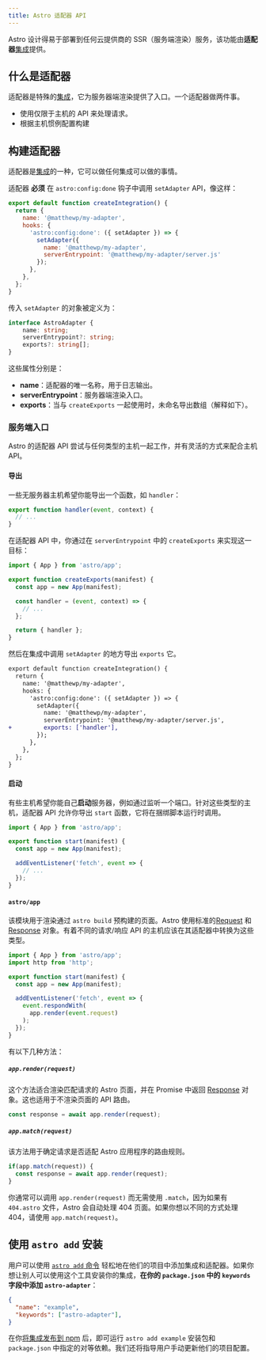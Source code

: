 ```yaml
---
title: Astro 适配器 API
---
```


Astro 设计得易于部署到任何云提供商的 SSR（服务端渲染）服务，该功能由**适配器**[集成](/zh-cn/reference/integrations-reference/)提供。

## 什么是适配器

适配器是特殊的[集成](/zh-cn/reference/integrations-reference/)，它为服务器端渲染提供了入口。一个适配器做两件事。

- 使用仅限于主机的 API 来处理请求。
- 根据主机惯例配置构建

## 构建适配器

适配器是[集成](/zh-cn/reference/integrations-reference/)的一种，它可以做任何集成可以做的事情。

适配器 __必须__ 在 `astro:config:done` 钩子中调用 `setAdapter` API，像这样：

```js
export default function createIntegration() {
  return {
    name: '@matthewp/my-adapter',
    hooks: {
      'astro:config:done': ({ setAdapter }) => {
        setAdapter({
          name: '@matthewp/my-adapter',
          serverEntrypoint: '@matthewp/my-adapter/server.js'
        });
      },
    },
  };
}
```

传入 `setAdapter` 的对象被定义为：

```ts
interface AstroAdapter {
	name: string;
	serverEntrypoint?: string;
	exports?: string[];
}
```

这些属性分别是：

* __name__：适配器的唯一名称，用于日志输出。
* __serverEntrypoint__：服务器端渲染入口。
* __exports__：当与 `createExports` 一起使用时，未命名导出数组（解释如下）。

### 服务端入口

Astro 的适配器 API 尝试与任何类型的主机一起工作，并有灵活的方式来配合主机 API。

#### 导出

一些无服务器主机希望你能导出一个函数，如 `handler`：

```js
export function handler(event, context) {
  // ...
}
```

在适配器 API 中，你通过在 `serverEntrypoint` 中的 `createExports` 来实现这一目标：

```js
import { App } from 'astro/app';

export function createExports(manifest) {
  const app = new App(manifest);

  const handler = (event, context) => {
    // ...
  };

  return { handler };
}
```

然后在集成中调用 `setAdapter` 的地方导出 `exports` 它。

```diff
export default function createIntegration() {
  return {
    name: '@matthewp/my-adapter',
    hooks: {
      'astro:config:done': ({ setAdapter }) => {
        setAdapter({
          name: '@matthewp/my-adapter',
          serverEntrypoint: '@matthewp/my-adapter/server.js',
+         exports: ['handler'],
        });
      },
    },
  };
}
```

#### 启动

有些主机希望你能自己**启动**服务器，例如通过监听一个端口。针对这些类型的主机，适配器 API 允许你导出 `start` 函数，它将在捆绑脚本运行时调用。

```js
import { App } from 'astro/app';

export function start(manifest) {
  const app = new App(manifest);

  addEventListener('fetch', event => {
    // ...
  });
}
```

#### `astro/app`

该模块用于渲染通过 `astro build` 预构建的页面。Astro 使用标准的[Request](https://developer.mozilla.org/en-US/docs/Web/API/Request) 和 [Response](https://developer.mozilla.org/en-US/docs/Web/API/Response) 对象。有着不同的请求/响应 API 的主机应该在其适配器中转换为这些类型。

```js
import { App } from 'astro/app';
import http from 'http';

export function start(manifest) {
  const app = new App(manifest);

  addEventListener('fetch', event => {
    event.respondWith(
      app.render(event.request)
    );
  });
}
```

有以下几种方法：

##### `app.render(request)`

这个方法适合渲染匹配请求的 Astro 页面，并在 Promise 中返回 [Response](https://developer.mozilla.org/en-US/docs/Web/API/Response) 对象。这也适用于不渲染页面的 API 路由。

```js
const response = await app.render(request);
```

##### `app.match(request)`

该方法用于确定请求是否适配 Astro 应用程序的路由规则。

```js
if(app.match(request)) {
  const response = await app.render(request);
}
```

你通常可以调用 `app.render(request)` 而无需使用 `.match`，因为如果有 `404.astro` 文件，Astro 会自动处理 404 页面。如果你想以不同的方式处理 404，请使用 `app.match(request)`。

## 使用 `astro add` 安装

用户可以使用 [`astro add` 命令](/zh-cn/reference/cli-reference/#astro-add) 轻松地在他们的项目中添加集成和适配器。如果你想让别人可以使用这个工具安装你的集成，**在你的 `package.json` 中的 `keywords` 字段中添加 `astro-adapter`**：

```json
{
  "name": "example",
  "keywords": ["astro-adapter"],
}
```

在你[将集成发布到 npm](https://docs.npmjs.com/cli/v8/commands/npm-publish) 后，即可运行 `astro add example` 安装包和 `package.json` 中指定的对等依赖。我们还将指导用户手动更新他们的项目配置。
